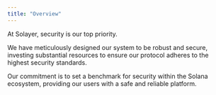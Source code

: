 ```yaml
---
title: "Overview"
---
```


At Solayer, security is our top priority. 

We have meticulously designed our system to be robust and secure, investing substantial resources to ensure our protocol adheres to the highest security standards. 

Our commitment is to set a benchmark for security within the Solana ecosystem, providing our users with a safe and reliable platform.
